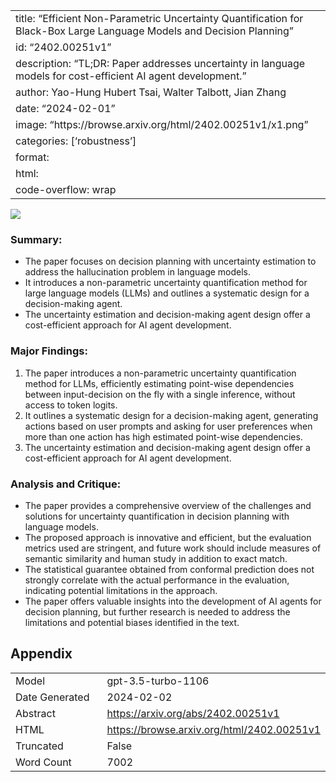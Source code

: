 
---
title: "Efficient Non-Parametric Uncertainty Quantification for Black-Box Large Language Models and Decision Planning"
id: "2402.00251v1"
description: "TL;DR: Paper addresses uncertainty in language models for cost-efficient AI agent development."
author: Yao-Hung Hubert Tsai, Walter Talbott, Jian Zhang
date: "2024-02-01"
image: "https://browse.arxiv.org/html/2402.00251v1/x1.png"
categories: ['robustness']
format:
  html:
    code-overflow: wrap
---

![](https://browse.arxiv.org/html/2402.00251v1/x1.png)

### **Summary:**
- The paper focuses on decision planning with uncertainty estimation to address the hallucination problem in language models.
- It introduces a non-parametric uncertainty quantification method for large language models (LLMs) and outlines a systematic design for a decision-making agent.
- The uncertainty estimation and decision-making agent design offer a cost-efficient approach for AI agent development.

### **Major Findings:**
1. The paper introduces a non-parametric uncertainty quantification method for LLMs, efficiently estimating point-wise dependencies between input-decision on the fly with a single inference, without access to token logits.
2. It outlines a systematic design for a decision-making agent, generating actions based on user prompts and asking for user preferences when more than one action has high estimated point-wise dependencies.
3. The uncertainty estimation and decision-making agent design offer a cost-efficient approach for AI agent development.

### **Analysis and Critique:**
- The paper provides a comprehensive overview of the challenges and solutions for uncertainty quantification in decision planning with language models.
- The proposed approach is innovative and efficient, but the evaluation metrics used are stringent, and future work should include measures of semantic similarity and human study in addition to exact match.
- The statistical guarantee obtained from conformal prediction does not strongly correlate with the actual performance in the evaluation, indicating potential limitations in the approach.
- The paper offers valuable insights into the development of AI agents for decision planning, but further research is needed to address the limitations and potential biases identified in the text.

## Appendix

|          |          |
|----------|----------|
| Model     | gpt-3.5-turbo-1106       |
| Date Generated     | 2024-02-02       |
| Abstract | [https://arxiv.org/abs/2402.00251v1](https://arxiv.org/abs/2402.00251v1)        |
| HTML     | [https://browse.arxiv.org/html/2402.00251v1](https://browse.arxiv.org/html/2402.00251v1)       |
| Truncated       | False       |
| Word Count       | 7002       |